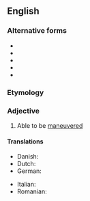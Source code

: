 ==English==

===Alternative forms===
* {{l|en|maneuvrable}}
* {{l|en|manoeuverable}}
* {{l|en|manœuverable}}
* {{l|en|manoeuvrable}}
* {{l|en|manœuvrable}}

===Etymology===
{{suffix|en|maneuver|able}}

===Adjective===
{{en-adj}}

# {{lb|en|often|in combination}} Able to be [[maneuver]]ed

====Translations====
{{trans-top|able to be maneuvered}}
* Danish: {{t|da|manøvredygtig}}
* Dutch: {{t+|nl|wendbaar}}
* German: {{t|de|manövrierfähig}}
{{trans-mid}}
* Italian: {{t+|it|manovrabile|m|f}}
* Romanian: {{t+|ro|manevrabil|m}}
{{trans-bottom}}